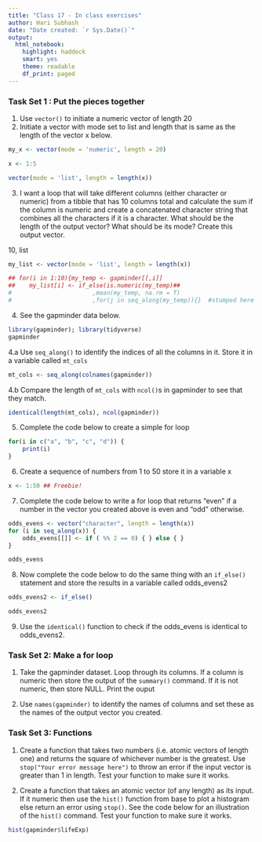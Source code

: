 ```yaml
---
title: "Class 17 - In class exercises"
author: Hari Subhash
date: "Date created: `r Sys.Date()`"
output:
  html_notebook:
    highlight: haddock
    smart: yes
    theme: readable
    df_print: paged
---
```


### Task Set 1 : Put the pieces together
1. Use `vector()` to initiate a numeric vector of length 20
2. Initiate a vector with mode set to list and length that is same as the length of the vector x below.

```r
my_x <- vector(mode = 'numeric', length = 20)

x <- 1:5

vector(mode = 'list', length = length(x))

```

3. I want a loop that will take different columns (either character or numeric) from a tibble that has 10 columns total and calculate the sum if the column is numeric and create a concatenated character string that combines all the characters if it is a character. What should be the length of the output vector? What should be its mode? Create this output vector.

10, list

```r
my_list <- vector(mode = 'list', length = length(x))

## for(i in 1:10){my_temp <- gapminder[[,i]]
##    my_list[i] <- if_else(is.numeric(my_temp)##
#                       ,mean(my_temp, na.rm = T)
#                       ,for(j in seq_along(my_temp)){}  #stumped here paste(my_temp[[seq_along(temp)]])}
```


4. See the gapminder data below.
```r
library(gapminder); library(tidyverse)
gapminder 
```

4.a Use `seq_along()` to identify the indices of all the columns in it. Store it in a variable called `mt_cols`

```r
mt_cols <- seq_along(colnames(gapminder))
```

4.b Compare the length of `mt_cols` with `ncol()`s in gapminder to see that they match.

```r
identical(length(mt_cols), ncol(gapminder))
```


5. Complete the code below to create a simple for loop
```r
for(i in c("a", "b", "c", "d")) {
    print(i)
}
```

6. Create a sequence of numbers from 1 to 50 store it in a variable x
```r
x <- 1:50 ## Freebie!
```


7. Complete the code below to write a for loop that returns "even" if a number in the vector you created above is even and "odd" otherwise.
```r
odds_evens <- vector("character", length = length(x))
for (i in seq_along(x)) {
    odds_evens[[]] <- if ( %% 2 == 0) { } else { }
}

odds_evens
```

8. Now complete the code below to do the same thing with an `if_else()` statement and store the results in a variable called odds_evens2

```r
odds_evens2 <- if_else()

odds_evens2
```

9. Use the `identical()` function to check if the odds_evens is identical to odds_evens2.

### Task Set 2: Make a for loop

1. Take the gapminder dataset. Loop through its columns. If a column is numeric then store the output of the `summary()` command. If it is not numeric, then store NULL. Print the ouput

2. Use `names(gapminder)` to identify the names of columns and set these as the names of the output vector you created.

### Task Set 3: Functions

1. Create a function that takes two numbers (i.e. atomic vectors of length one) and returns the square of whichever number is the greatest. Use `stop("Your error message here")` to throw an error if the input vector is greater than 1 in length. Test your function to make sure it works.

2. Create a function that takes an atomic vector (of any length) as its input. If it numeric then use the `hist()` function from base to plot a histogram else return an error using `stop()`. See the code below for an illustration of the `hist()` command. Test your function to make sure it works.

```r
hist(gapminder$lifeExp)
```



